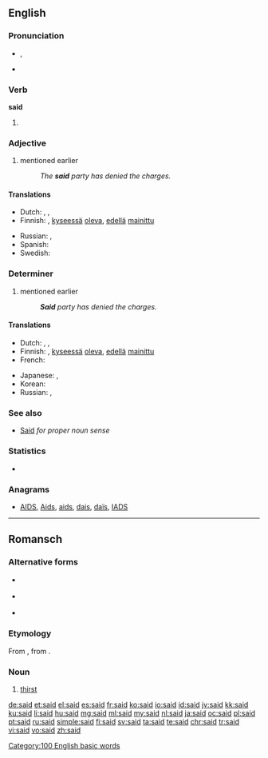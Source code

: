 ==English==

===Pronunciation===
* {{enPR|sĕd}}, {{audio-IPA|en-us-said.ogg|/sɛd/|lang=en|sex=female}}
* {{rhymes|ɛd}}

===Verb===
'''said'''

# {{en-past of|say}}

===Adjective===
{{en-adj|-}}

# mentioned earlier
#: ''The '''said''' party has denied the charges.''

====Translations====
{{trans-top|mentioned earlier}}
* Dutch: {{t|nl|in kwestie}}, {{t|nl|desbetreffend}}, {{t|nl|desbetreffende}}
* Finnish: {{t|fi|samainen}}, [[kyseessä]] [[olla|oleva]], [[edellä]] [[mainittu]]
{{trans-mid}}
* Russian: {{t|ru|упомянутый|tr=upomjánutyj|sc=Cyrl}}, {{t+|ru|сказанный|tr=skázannyj|sc=Cyrl}} {{qualifier|that was said}}
* Spanish: {{t+|es|dicho}}
* Swedish: {{t+|sv|i fråga}}
{{trans-bottom}}

===Determiner===
{{en-det}}

# mentioned earlier
#: '''''Said''' party has denied the charges.''

====Translations====
{{trans-top|mentioned earlier}}
* Dutch: {{t|nl|in kwestie}}, {{t|nl|desbetreffend}}, {{t|nl|desbetreffende}}
* Finnish: {{t|fi|samainen}}, [[kyseessä]] [[olla|oleva]], [[edellä]] [[mainittu]]
* French: {{t+|fr|ledit}}
{{trans-mid}}
* Japanese: {{t|ja|前記|tr=zenki}}, {{t+|ja|該|tr=gai}}
* Korean: {{t+|ko|상기|tr=sanggi|sc=Hang}}
* Russian: {{t+|ru|вышеупомянутый|tr=vyšeupomjánutyj|sc=Cyrl}}, {{t+|ru|вышеуказанный|tr=vyšeukázannyj|sc=Cyrl}}
{{trans-bottom}}

===See also===
* [[Said]] ''for proper noun sense''

===Statistics===
* {{rank|an|we|who|44|said|would|been|will}}

===Anagrams===
* [[AIDS#English|AIDS]], [[Aids#English|Aids]], [[aids#English|aids]], [[dais#English|dais]], [[daïs#English|daïs]], [[IADS#English|IADS]]

[[Category:100 English basic words]]

----

==Romansch==

===Alternative forms===
* {{qualifier|Sursilvan}} {{l|rm|seit}}
* {{qualifier|Sutsilvan}} {{l|rm|set}}
* {{qualifier|Surmiran}} {{l|rm|seid}}

===Etymology===
From {{etyl|la|rm}} {{term|sitis|lang=la}}, from {{etyl|ine-pro|rm}} {{term/t|ine-pro|*dʰgʷʰítis||perishing, decrease}}.

===Noun===
{{head|rm|noun|g=f}}

# {{context|Rumantsch Grischun|Puter|Vallader|lang=rm}} [[thirst]]

[[de:said]]
[[et:said]]
[[el:said]]
[[es:said]]
[[fr:said]]
[[ko:said]]
[[io:said]]
[[id:said]]
[[jv:said]]
[[kk:said]]
[[ku:said]]
[[li:said]]
[[hu:said]]
[[mg:said]]
[[ml:said]]
[[my:said]]
[[nl:said]]
[[ja:said]]
[[oc:said]]
[[pl:said]]
[[pt:said]]
[[ru:said]]
[[simple:said]]
[[fi:said]]
[[sv:said]]
[[ta:said]]
[[te:said]]
[[chr:said]]
[[tr:said]]
[[vi:said]]
[[vo:said]]
[[zh:said]]